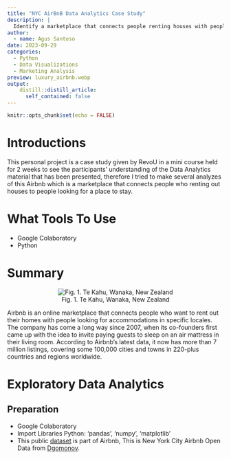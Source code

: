 ```yaml
---
title: "NYC AirBnB Data Analytics Case Study"
description: |
  Identify a marketplace that connects people renting houses with people looking for a place to stay.
author:
  - name: Agus Santoso
date: 2023-09-29
categories:
  - Python
  - Data Visualizations
  - Marketing Analysis
preview: luxury_airbnb.webp
output:
    distill::distill_article:
      self_contained: false
---
```



```r
knitr::opts_chunk$set(echo = FALSE)
```



# Introductions

This personal project is a case study given by RevoU in a mini course held for 2 weeks to see the participants' understanding of the Data Analytics material that has been presented, therefore I tried to make several analyzes of this Airbnb which is a marketplace that connects people who renting out houses to people looking for a place to stay.



# What Tools To Use

- Google Colaboratory
- Python



# Summary

<center>![Fig. 1. Te Kahu, Wanaka, New Zealand](airbnb_luxe.webp){width=auto}</center>

Airbnb is an online marketplace that connects people who want to rent out their homes with people looking for accommodations in specific locales. The company has come a long way since 2007, when its co-founders first came up with the idea to invite paying guests to sleep on an air mattress in their living room. According to Airbnb's latest data, it now has more than 7 million listings, covering some 100,000 cities and towns in 220-plus countries and regions worldwide.



# Exploratory Data Analytics

## Preparation

- Google Colaboratory
- Import Libraries Python: 'pandas', 'numpy', 'matplotlib'
- This public [dataset](https://www.kaggle.com/datasets/dgomonov/new-york-city-airbnb-open-data) is part of Airbnb, This is New York City Airbnb Open Data from [Dgomonov](https://www.kaggle.com/dgomonov/datasets).

